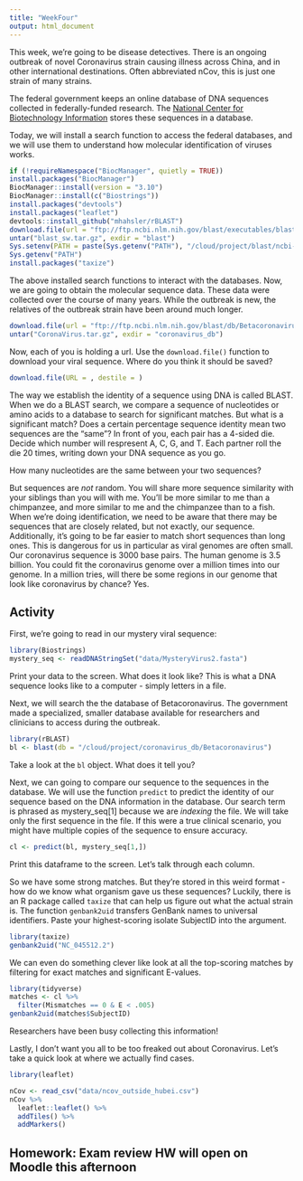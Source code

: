 ```yaml
---
title: "WeekFour"
output: html_document
---
```


This week, we're going to be disease detectives. There is an ongoing outbreak of novel Coronavirus strain causing illness across China, and in other international destinations. Often abbreviated nCov, this is just one strain of many strains.

The federal government keeps an online database of DNA sequences collected in federally-funded research. The [National Center for Biotechnology Information](https://www.ncbi.nlm.nih.gov/) stores these sequences in a database.

Today, we will install a search function to access the federal databases, and we will use them to understand how molecular identification of viruses works. 

```r
if (!requireNamespace("BiocManager", quietly = TRUE))
install.packages("BiocManager")
BiocManager::install(version = "3.10")
BiocManager::install(c("Biostrings"))
install.packages("devtools")
install.packages("leaflet")
devtools::install_github("mhahsler/rBLAST")
download.file(url = "ftp://ftp.ncbi.nlm.nih.gov/blast/executables/blast+/2.10.0/ncbi-blast-2.10.0+-x64-linux.tar.gz", destfile = "blast_sw.tar.gz", mode = 'wb')
untar("blast_sw.tar.gz", exdir = "blast")
Sys.setenv(PATH = paste(Sys.getenv("PATH"), "/cloud/project/blast/ncbi-blast-2.10.0+/bin/", sep= .Platform$path.sep))
Sys.getenv("PATH")
install.packages("taxize")

```

The above installed search functions to interact with the databases. Now, we are going to obtain the molecular sequence data. These data were collected over the course of many years. While the outbreak is new, the relatives of the outbreak strain have been around much longer.

```r
download.file(url = "ftp://ftp.ncbi.nlm.nih.gov/blast/db/Betacoronavirus.tar.gz", destfile = "CoronaVirus.tar.gz", mode = 'wb')
untar("CoronaVirus.tar.gz", exdir = "coronavirus_db")

```


Now, each of you is holding a url. Use the `download.file()` function to download your viral sequence. Where do you think it should be saved? 
```r
download.file(URL = , destile = )
```

The way we establish the identity of a sequence using DNA is called BLAST. When we do a BLAST search, we compare a sequence of nucleotides or amino acids to a database to search for significant matches. But what is a significant match? Does a certain percentage sequence identity mean two sequences are the "same"? In front of you, each pair has a 4-sided die. Decide which number will respresent A, C, G, and T. Each partner roll the die 20 times, writing down your DNA sequence as you go. 

How many nucleotides are the same between your two sequences? 

But sequences are _not_ random. You will share more sequence similarity with your siblings than you will with me. You'll be more similar to me than a chimpanzee, and more similar to me and the chimpanzee than to a fish. When we're doing identification, we need to be aware that there may be sequences that are closely related, but not exactly, our sequence. Additionally, it's going to be far easier to match short sequences than long ones. This is dangerous for us in particular as viral genomes are often small. Our coronavirus sequence is 3000 base pairs. The human genome is 3.5 billion. You could fit the coronavirus genome over a million times into our genome. In a million tries, will there be some regions in our genome that look like coronavirus by chance? Yes.

## Activity

First, we're going to read in our mystery viral sequence:


```r
library(Biostrings)
mystery_seq <- readDNAStringSet("data/MysteryVirus2.fasta")
```

Print your data to the screen. What does it look like? This is what a DNA sequence looks like to a computer - simply letters in a file.

Next, we will search the the database of Betacoronavirus. The government made a specialized, smaller database available for researchers and clinicians to access during the outbreak.

```r
library(rBLAST)
bl <- blast(db = "/cloud/project/coronavirus_db/Betacoronavirus")
```

Take a look at the `bl` object. What does it tell you? 


Next, we can going to compare our sequence to the sequences in the database. We will use the function `predict` to predict the identity of our sequence based on the DNA information in the database. Our search term is phrased as mystery_seq[1] because we are *indexing* the file. We will take only the first sequence in the file. If this were a true clinical scenario, you might have multiple copies of the sequence to ensure accuracy.

```r
cl <- predict(bl, mystery_seq[1,])
```

Print this dataframe to the screen. Let's talk through each column.

So we have some strong matches. But they're stored in this weird format - how do we know what organism gave us these sequences? Luckily, there is an R package called `taxize` that can help us figure out what the actual strain is. The function `genbank2uid` transfers GenBank names to universal identifiers. Paste your highest-scoring isolate SubjectID into the argument.


```r
library(taxize)
genbank2uid("NC_045512.2")
```

We can even do something clever like look at all the top-scoring matches by filtering for exact matches and significant E-values.

```r
library(tidyverse)
matches <- cl %>% 
  filter(Mismatches == 0 & E < .005)
genbank2uid(matches$SubjectID)
```

Researchers have been busy collecting this information!

Lastly, I don't want you all to be too freaked out about Coronavirus. Let's take a quick look at where we actually find cases.

```r
library(leaflet)

nCov <- read_csv("data/ncov_outside_hubei.csv")
nCov %>% 
  leaflet::leaflet() %>% 
  addTiles() %>% 
  addMarkers()
```


## Homework: Exam review HW will open on Moodle this afternoon